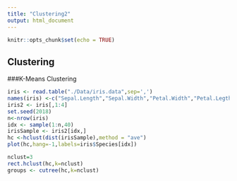 ```yaml
---
title: "Clustering2"
output: html_document
---
```


```r
knitr::opts_chunk$set(echo = TRUE)
```

## Clustering
###K-Means Clustering
```r
iris <- read.table("./Data/iris.data",sep=',')
names(iris) <-c("Sepal.Length","Sepal.Width","Petal.Width","Petal.Legth")
iris2 <- iris[,1:4]
set.seed(2018)
n<-nrow(iris)
idx <- sample(1:n,40)
irisSample <- iris2[idx,]
hc <-hclust(dist(irisSample),method = "ave")
plot(hc,hang=-1,labels=iris$Species[idx])

nclust=3
rect.hclust(hc,k=nclust)
groups <- cutree(hc,k=nclust)
```